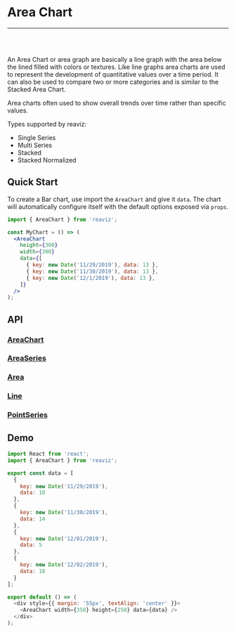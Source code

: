 
<Meta title="Docs|Chart Types/Area Chart" />

# Area Chart

---
<br />
<Story id="charts-area-chart-single-series--simple" />
<br />

An Area Chart or area graph are basically a line graph with the area
below the lined filled with colors or textures. Like line graphs area charts are
used to represent the development of quantitative values over a time period. It can also be used
to compare two or more categories and is similar to the Stacked Area Chart.

Area charts often used to show overall trends over time rather than specific values.

Types supported by reaviz:

- Single Series
- Multi Series
- Stacked
- Stacked Normalized

## Quick Start
To create a Bar chart, use import the `AreaChart` and give it `data`. The chart
will automatically configure itself with the default options exposed via `props`.

```jsx
import { AreaChart } from 'reaviz';

const MyChart = () => (
  <AreaChart
    height={300}
    width={300}
    data={[
      { key: new Date('11/29/2019'), data: 13 },
      { key: new Date('11/30/2019'), data: 13 },
      { key: new Date('12/1/2019'), data: 13 },
    ]}
  />
);
```

## API
### [AreaChart](https://github.com/reaviz/reaviz/blob/master/src/AreaChart/AreaChart.tsx)
<Props of={AreaChart} />

### [AreaSeries](https://github.com/reaviz/reaviz/blob/master/src/AreaChart/AreaSeries/AreaSeries.tsx)
<Props of={AreaSeries} />

### [Area](https://github.com/reaviz/reaviz/blob/master/src/AreaChart/AreaSeries/Area.tsx)
<Props of={Area} />

### [Line](https://github.com/reaviz/reaviz/blob/master/src/AreaChart/AreaSeries/Line.tsx)
<Props of={Line} />

### [PointSeries](https://github.com/reaviz/reaviz/blob/master/src/AreaChart/AreaSeries/PointSeries.tsx)
<Props of={PointSeries} />

## Demo

```js codesandbox=reaviz
import React from 'react';
import { AreaChart } from 'reaviz';

export const data = [
  {
    key: new Date('11/29/2019'),
    data: 10
  },
  {
    key: new Date('11/30/2019'),
    data: 14
  },
  {
    key: new Date('12/01/2019'),
    data: 5
  },
  {
    key: new Date('12/02/2019'),
    data: 18
  }
];

export default () => (
  <div style={{ margin: '55px', textAlign: 'center' }}>
    <AreaChart width={350} height={250} data={data} />
  </div>
);
```
